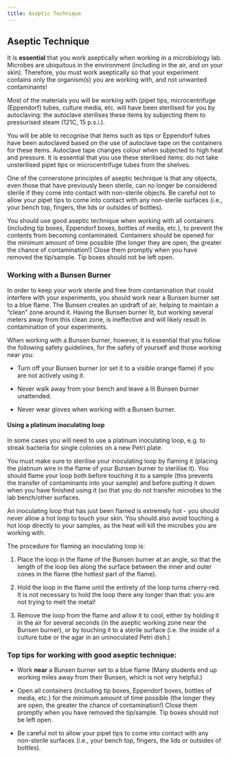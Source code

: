 ```yaml
---
title: Aseptic Technique
---
```


## Aseptic Technique

It is **essential** that you work aseptically when working in a microbiology lab. Microbes are ubiquitous in the environment (including in the air, and on your skin). Therefore, you must work aseptically so that your experiment contains only the organism(s) you are working with, and not unwanted contaminants!

Most of the materials you will be working with (pipet tips, microcentrifuge (Eppendorf) tubes, culture media, etc. will have been sterilised for you by autoclaving: the autoclave sterilises these items by subjecting them to pressurised steam (121C, 15 p.s.i.). 

::: {.callout-tip}
You will be able to recognise that items such as tips or Eppendorf tubes have been autoclaved based on the use of autoclave tape on the containers for these items. Autoclave tape changes colour when subjected to high heat and pressure. It is essential that you use these sterilised items: do not take unsterilised pipet tips or microcentrifuge tubes from the shelves. 
:::

One of the cornerstone principles of aseptic technique is that any objects, even those that have previously been sterile, can no longer be considered sterile if they come into contact  with non-sterile objects. Be careful not to allow your pipet tips to come into contact with any non-sterile surfaces (i.e., your bench top, fingers, the lids or outsides of bottles). 

::: {.callout-tip} 
You should use good aseptic technique when working with all containers (including tip boxes, Eppendorf boxes, bottles of media, etc.), to prevent the contents from becoming contaminated. Containers should be opened for the minimum amount of time possible (the longer they are open, the greater the chance of contamination!) Close them promptly when you have removed the tip/sample. Tip boxes should not be left open. 
:::


### Working with a Bunsen Burner

In order to keep your work sterile and free from contamination that could interfere with your experiments, you should work near a Bunsen burner set to a blue flame. The Bunsen creates an updraft of air, helping to maintain a “clean” zone around it. Having the Bunsen burner lit, but working several meters away from this clean zone, is ineffective and will likely result in contamination of your experiments.

When working with a Bunsen burner, however, it is essential that you follow the following safety guidelines, for the safety of yourself and those working near you:

-	Turn off your Bunsen burner (or set it to a visible orange flame) if you are not actively using it.

-	Never walk away from your bench and leave a lit Bunsen burner unattended. 

- Never wear gloves when working with a Bunsen burner. 

#### Using a platinum inoculating loop

In some cases you will need to use a platinum inoculating loop, e.g. to streak bacteria for single colonies on a new Petri plate. 

You must make sure to sterilise your inoculating loop by flaming it (placing the platinum wire in the flame of your Bunsen burner to sterilise it). You should flame your loop both before touching it to a sample (this prevents the transfer of contaminants into your sample) and before putting it down when you have finished using it (so that you do not transfer microbes to the lab bench/other surfaces.

::: {.callout-important} 
An inoculating loop that has just been flamed is extremely hot - you should never allow a hot loop to touch your skin. You should also avoid touching a hot loop directly to your samples, as the heat will kill the microbes you are working with.
:::

The procedure for flaming an inoculating loop is: 

1.	Place the loop in the flame of the Bunsen burner at an angle, so that the length of the loop lies along the surface between the inner and outer cones in the flame (the hottest part of the flame).

2.	Hold the loop in the flame until the entirety of the loop turns cherry-red. It is not necessary to hold the loop there any longer than that: you are not trying to melt the metal!

3.	Remove the loop from the flame and allow it to cool, either by holding it in the air for several seconds (in the aseptic working zone near the Bunsen burner), or by touching it to a sterile surface (i.e. the inside of a culture tube or the agar in an uninoculated Petri dish.)


### Top tips for working with good aseptic technique:

-	Work **near** a Bunsen burner set to a blue flame (Many students end up working miles away from their Bunsen, which is not very helpful.)

- Open all containers (including tip boxes, Eppendorf boxes, bottles of media, etc.) for the minimum amount of time possible (the longer they are open, the greater the chance of contamination!) Close them promptly when you have removed the tip/sample. Tip boxes should not be left open.

-	Be careful not to allow your pipet tips to come into contact with any non-sterile surfaces (i.e., your bench top, fingers, the lids or outsides of bottles).